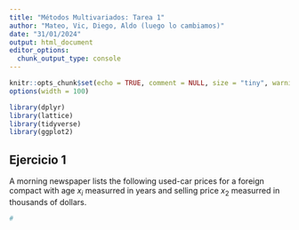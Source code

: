 ```yaml
---
title: "Métodos Multivariados: Tarea 1"
author: "Mateo, Vic, Diego, Aldo (luego lo cambiamos)"
date: "31/01/2024"   
output: html_document
editor_options: 
  chunk_output_type: console
---
```


```r
knitr::opts_chunk$set(echo = TRUE, comment = NULL, size = "tiny", warning = FALSE)
options(width = 100)
```

```r
library(dplyr)
library(lattice)
library(tidyverse)
library(ggplot2)
```

## Ejercicio 1

A morning newspaper lists the following used-car prices for a foreign compact with age $x_i$ measurred in years and selling price $x_2$ measurred in thousands of dollars.

```r
#
```
```r

```